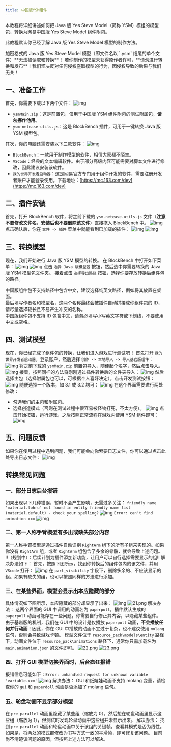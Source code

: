 ```yaml
---
title: 中国版YSM组件
---
```



本教程将详细讲述如何把 Java 版 Yes Steve Model（简称 YSM）模组的模型包，转换为网易中国版 Yes Steve Model 组件附包。

此教程默认你已经了解 Java 版 Yes Steve Model 模型的制作方法。

<Aside type="caution">
  加密格式的 Java 版 Yes Steve Model 模型（即文件名以 `.ysm`
  结尾的单个文件）**无法被读取和转换**！
  若你制作的模型未获得原作者许可，**请勿进行转换和发布**！我们坚决反对任何侵权盗取模型的行为，因侵权导致的后果与我们无关！
</Aside>

## 一、准备工作

首先，你需要下载以下两个文件：
![img](https://s2.loli.net/2025/01/28/WiIGQSLgq2A8rdF.png)

- `ysmMain.zip`：这是前置包，仅用于中国版 YSM 组件附包的测试附属包，**请勿挪作他用**。
- `ysm-netease-utils.js`：这是 BlockBench 插件，可用于一键转换 Java 版 YSM 模型包。

<FileCard
  name="ysm-netease-utils.js"
  size="442 KB"
  url="/files/ysm-netease-utils.js"
/>

其次，你的电脑还需安装以下三款软件：
![img](https://s2.loli.net/2025/01/28/p5jxLacNJkVRQgl.png)

- `BlockBench`：一款用于制作模型的软件，相信大家都不陌生。
- `VSCode`：经典的文本编辑软件。由于部分高级内容可能需要对脚本文件进行修改，因此建议安装该软件。
- `我的世界开发者启动器`：这是网易官方专门用于组件开发的软件，需要注册开发者账户才能登录使用。下载地址：[https://mc.163.com/dev](https://mc.163.com/dev)

## 二、插件安装

首先，打开 BlockBench 软件，将之前下载的 `ysm-netease-utils.js` 文件（**注意不要修改文件名，安装后也不要删除该文件**）直接拖入 BlockBench 中。
![img](https://s2.loli.net/2025/01/28/1aQ39gqfGRCjrPc.png)
点击确认后，你在 `文件 -> 插件` 菜单中就能看到已加载的插件：
![img](https://s2.loli.net/2025/01/28/rh7paZYUKB13NjE.png)
![img](https://s2.loli.net/2025/01/28/EltwBoCvgDxus64.png)

## 三、转换模型

现在，我们开始进行 Java 版 YSM 模型的转换。
在 BlockBench 中打开如下菜单：
![img](https://s2.loli.net/2025/01/28/ailrDY1VGJ8uXfd.png)
![img](https://s2.loli.net/2025/01/28/SI8qWfDuMgdmkn7.png)
点击 `选择 Java 版模型包` 按钮，然后选中你需要转换的 Java 版 YSM 模型包文件夹。
接着点击 `选择导出路径` 按钮，选择你要存放转换后组件包的路径。

<Aside>
  中国版组件包不支持路径中包含中文，建议选择纯英文路径，例如将其放置在桌面。
</Aside>
最后填写作者名和模型名，这两个名称最终会被插件自动拼接成你组件包的 ID，请尽量选择较长且不易产生冲突的名称。
<Aside>
  中国版组件包不支持 ID
  包含中文，请务必填写小写英文字符或下划线，不要使用中文或空格。
</Aside>

## 四、测试模型

现在，你已经完成了组件包的转换，让我们进入游戏进行测试吧！
首先打开 `我的世界开发者启动器`，登录账户，然后选择 `创作 -> 本地导入 -> 导入基岩版组件`：
![img](https://s2.loli.net/2025/01/28/Spsc9gmIo13udVa.png)
将之前下载的 `ysmMain.zip` 前置包导入，随便起个名字，然后点击导入。
![img](https://s2.loli.net/2025/01/28/mLuF12gj5IzSJZx.png)
接着，按照同样的方法将刚刚通过插件转换后的文件夹导入：
![img](https://s2.loli.net/2025/01/28/xQgAlP5dIvmGfiX.png)
然后选择主包（选择附属包也可以，可根据个人喜好决定），点击开发测试按钮：
![img](https://s2.loli.net/2025/01/28/JROyAUMZbsta1oE.png)
随便选择一个版本，如 3.1 或 3.2 均可：
![img](https://s2.loli.net/2025/01/28/haFymdDS31AKCMr.png)
在这个界面需要进行两处修改：

- 勾选我们的主包和附属包。
- 选择创造模式（否则在测试过程中很容易被怪物打死，不太方便）。
  ![img](https://s2.loli.net/2025/01/28/WgS3JU4BQuAXhRL.png)
  点击开始按钮，运行游戏，之后按照正常流程在游戏内使用 YSM 组件即可：
  ![img](https://s2.loli.net/2025/01/28/bGRXdTnQjYivkH6.png)

## 五、问题反馈

如果你在使用过程中遇到问题，我们可能会向你索要日志文件，你可以通过点击此处导出日志文件：
![img](https://s2.loli.net/2025/01/28/FxkE21hGWM9i3jX.png)

## 转换常见问题

### 一、部分日志后台报错

如果出现以下几种错误，暂时不会产生影响，无需过多关注：
`friendly name 'material.tohru' not found in entity friendly name list (material.default) - check your spelling?`
![img](https://s2.loli.net/2025/01/28/C4Ncf6ZkIeqmJrn.png)
`Error: can't find animation xxx`
![img](https://s2.loli.net/2025/01/28/jbEFC5zc8LTnGvl.png)

### 二、第一人称手臂模型有多出或缺失部分内容

第一人称手臂模型是通过插件自动识别 `RightArm` 组下的所有子组来实现的。如果你没有 `RightArm` 组，或者 `RightArm` 组包含了多余的骨骼，就会导致上述问题。
!!（规划中）：后续计划为插件添加新功能，让用户可以自行选择需要显示的组!!
解决办法如下：
首先，按照下图所示，找到你转换后的组件包内的该文件，并用 `VScode` 打开：
![img](https://s2.loli.net/2025/01/28/yIpkr4SGvaRwdCJ.png)
在 `part_visibility` 字段下，删除多余的、不应该显示的组。如果有缺失的组，也可以按照同样的方法进行添加。

### 三、在某些界面，模型会显示出本应隐藏的部分

具体情况如下图所示，本应隐藏的部分却显示了出来：
![img](https://s2.loli.net/2025/01/28/VvZHTMIfz3ODLhU.png)
![21.png](https://s2.loli.net/2025/01/28/Dmv6nH5WSFZp2Qo.png)
解决办法：
这两个界面的 GUI 中调用的动画名为 `paperpoll`，插件默认生成的 `paperpoll` 动画可能存在一些问题，你需要自行修正其内容，以隐藏某些组件。
由于基岩版的机制，我们在 GUI 中的设计是仅播放 `paperpoll` 动画，**不会播放任何并行动画**！因此，你在 GUI 中播放的动画不宜过于复杂，也不建议使用 `molang` 语句，否则会导致游戏卡顿。
模型文件位于 `resource_pack\models\entity` 路径下，动画文件位于 `resource_pack\animations` 路径下，通常你只需加载名为 `main.animation.json` 的文件即可。
![22.png](https://s2.loli.net/2025/01/28/EakQb85KMFJj3WR.png)
![23.png](https://s2.loli.net/2025/01/28/P38Ks4EwHhCuG2y.png)

### 四、打开 GUI 模型切换界面时，后台疯狂报错

报错信息可能如下：`Error: unhandled request for unknown variable 'variable.xxx'`
![img](https://s2.loli.net/2025/01/28/UHCodeBYLnRyIOw.png)
解决办法：
GUI 和纸娃娃动画不支持 molang 变量，请检查你的 `gui` 和 `paperdoll` 动画是否添加了 molang 语句。

### 五、轮盘动画不显示部分模型

在 `pre_parallel` 动画里隐藏了某些组（缩放为 0），然后想在轮盘动画里显示这些组（缩放为 1），但测试时发现轮盘动画中这些组并未显示出来。
解决办法：
找到 `pre_parallel` 动画和轮盘动画中关于该组的关键帧，查看其模式是否为线性。如果是，将两处的模式都修改为书写方式一致的平滑帧，即可修复该问题。
目前尚不清楚该问题的原因，但按照上述方法可以解决。

